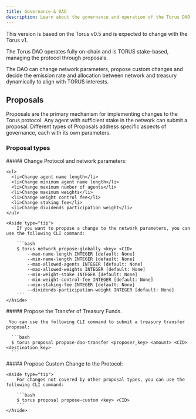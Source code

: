 ```yaml
---
title: Governance & DAO
description: Learn about the governance and operation of the Torus DAO.
---
```



<Aside type="note" title="Version notice">
This version is based on the Torus v0.5 and is expected to change with the Torus v1.
</Aside>

The Torus DAO operates fully on-chain and is TORUS stake-based, managing the protocol through proposals.

The DAO can change network parameters, propose custom changes and decide the emission rate and allocation between network and treasury dynamically to align with TORUS interests.

## Proposals

Proposals are the primary mechanism for implementing changes to the Torus protocol. Any agent with sufficient stake in the network can submit a proposal. Different types of Proposals address specific aspects of governance, each with its own parameters.

### Proposal types

<Tabs>
  <TabItem label="Global Params Proposals">
    ##### Change Protocol and network parameters:

    <ul>
      <li>Change agent name length</li>
      <li>Change minimum agent name length</li>
      <li>Change maximum number of agents</li>
      <li>Change maximum weights</li>
      <li>Change weight control fee</li>
      <li>Change staking fee</li>
      <li>Change dividends participation weight</li>
    </ul>

    <Aside type="tip">
        If you want to propose a change to the network parameters, you can use the following CLI command:

        ```bash
        $ torus network propose-globally <key> <CID>
            --max-name-length INTEGER [default: None]
            --min-name-length INTEGER [default: None]
            --max-allowed-agents INTEGER [default: None]
            --max-allowed-weights INTEGER [default: None]
            --min-weight-stake INTEGER [default: None]
            --min-weight-control-fee INTEGER [default: None]
            --min-staking-fee INTEGER [default: None]
            --dividends-participation-weight INTEGER [default: None]
        ```
    </Aside>

  </TabItem>

  <TabItem label="Dao Treasury Transfer">
     ##### Propose the Transfer of Treasury Funds.

     You can use the following CLI command to submit a treasury transfer proposal:

      ```bash
      $ torus proposal propose-dao-transfer <proposer_key> <amount> <CID> <destination_key>
      ```

  </TabItem>
  <TabItem label="Global Custom">
    ##### Propose Custom Change to the Protocol:
    
    <Aside type="tip">
        For changes not covered by other proposal types, you can use the following CLI command:

        ```bash
        $ torus proposal propose-custom <key> <CID>
        ```
    </Aside>

  </TabItem>
</Tabs>